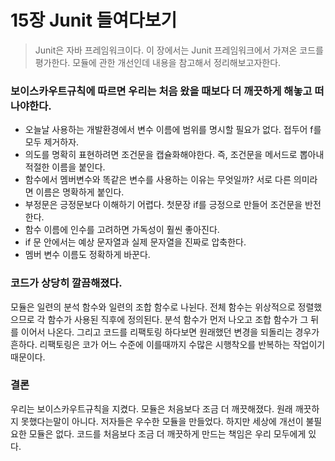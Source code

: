 # 15장 Junit 들여다보기

> Junit은 자바 프레임워크이다. 이 장에서는 Junit 프레임워크에서 가져온 코드를 평가한다. 모듈에 관한 개선인데 내용을 참고해서 정리해보고자한다.

### 보이스카우트규칙에 따르면 우리는 처음 왔을 때보다 더 깨끗하게 해놓고 떠나야한다.

- 오늘날 사용하는 개발환경에서 변수 이름에 범위를 명시할 필요가 없다. 접두어 f를 모두 제거하자.
- 의도를 명확히 표현하려면 조건문을 캡슐화해야한다. 즉, 조건문을 메서드로 뽑아내 적절한 이름을 붙인다.
- 함수에서 멤버변수와 똑같은 변수를 사용하는 이유는 무엇일까? 서로 다른 의미라면 이름은 명확하게 붙인다.
- 부정문은 긍정문보다 이해하기 어렵다. 첫문장 if를 긍정으로 만들어 조건문을 반전한다.
- 함수 이름에 인수를 고려하면 가독성이 훨씬 좋아진다.
- if 문 안에서는 예상 문자열과 실제 문자열을 진짜로 압축한다.
- 멤버 변수 이름도 정확하게 바꾼다.

### 코드가 상당히 깔끔해졌다.

모듈은 일련의 분석 함수와 일련의 조합 함수로 나뉜다. 전체 함수는 위상적으로 정렬했으므로 각 함수가 사용된 직후에 정의된다.
분석 함수가 먼저 나오고 조합 함수가 그 뒤를 이어서 나온다. 그리고 코드를 리팩토링 하다보면 원래했던 변경을 되돌리는 경우가 흔하다.
리팩토링은 코가 어느 수준에 이를때까지 수많은 시행착오를 반복하는 작업이기 때문이다.

### 결론

우리는 보이스카우트규칙을 지켰다. 모듈은 처음보다 조금 더 깨끗해졌다. 원래 깨끗하지 못했다는말이 아니다.
저자들은 우수한 모듈을 만들었다. 하지만 세상에 개선이 불필요한 모듈은 없다. 코드를 처음보다 조금 더 깨끗하게 만드는 책임은 우리 모두에게 있다.
